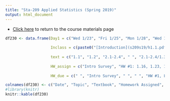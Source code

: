 ```yaml
---
title: "Sta-209 Applied Statistics (Spring 2019)"
output: html_document
---
```


- [Click here](sta209s19.html) to return to the course materials page

```r
df230 <- data.frame(Day1 = c("Wed 1/23", "Fri 1/25", "Mon 1/28", "Wed 1/31", "Fri 2/1", "Mon 2/4", "Wed 2/6", "Fri 2/8", "Mon 2/11", "Wed 2/13", "Fri 2/15", "Mon 2/18", "Wed 2/20", "Fri 2/22", "Mon 2/25", "Wed 2/27", "Fri 3/1", "Mon 3/4", "Wed 3/6", "Fri 3/8", "Mon 3/11", "Wed 3/13", "Fri 3/15", "Spring Break", "Mon 4/1", "Wed 4/3", "Fri 4/5", "Mon 4/8", "Wed 4/10", "Fri 4/12", "Mon 4/15", "Wed 4/17", "Fri 4/19", "Mon 4/22", "Wed 4/24", "Fri 4/26", "Mon 4/29", "Wed 5/1", "Fri 5/3", "Mon 5/6", "Wed 5/8", "Fri 5/10", "Tues 5/14"),  
                    
                    Inclass = c(paste0("[Introduction](s209s19/h1.1.pdf)"), paste0("[Samples and Populations](s209s19/h1.2.pdf)"), paste0("[Lab 1: Descriptive Statistics](s209s19/Lab_1.html)"), "Campus closed", paste0("Finish and discuss Lab 1, ", "[Lab 2: Death Penalty Case Study](s209s19/Lab_2.html)"), paste0("Discuss Lab 2, " ,"[Randomized Experiments](s209s19/h1.3.pdf)"), paste0("[Correlation and Regression](s209s19/h2.5.pdf)"), paste0("[Lab 3: Correlation and Regression](s209s19/Lab_3.html)"), paste0("Finish and Discuss [Lab 3](s209s19/Lab_3.html)"), paste0("[Sampling Distributions](s209s19/h3.1N.pdf)"), paste0("[Interval Estimation](s209s19/h3.2.pdf)"), paste0("[Lab 4: Bootstrapping](s209s19/Lab_4.html)"), paste0("Discuss Lab 4, ", "[Exam 1 Review](s209s19/Exam1_rev.pdf)"), "Exam #1", paste0("[Hypothesis Testing](s209s19/h4.1N.pdf)"), paste0("[Lab 5: Randomization Testing](s209s19/Lab_5.html)"), paste0("[Testing Errors and Power](s209s19/h.4.4.pdf)"), paste0("[Classical Inference (proportions)](s209s19/h5N.pdf)"), paste0("[Lab 6: Inference on Proportions](s209s19/Lab_6.html)"), paste0("[Lab 6 - continued](s209s19/Lab_6.html)"), paste0("[Classical Inference (means)](s209s19/h6N.pdf)"), paste0("[Lab 7: Inference on Proportions](s209s19/Lab_6.html)"), paste0("[Lab 7 - continued](s209s19/Lab_7.html)"), rep(" ", 19), "Final Exam (2:00-5:00PM)"), 
                    
                    text = c("1.1", "1.2", "2.1-2.4", " ", "2.1-2.4/1.3", "1.3", "2.4-2.6", "2.4-2.6", "2.4-2.6", "3.1", "3.2", "3.3-3.4", "3.3-3.4", "Chapters 1-3", "4.1-4.3", "4.1-4.3", "4.3-4.5", "Ch 5", "Ch 6", "Ch 6", "Ch 6", "Ch 6", "Ch 6", rep(" ", 20)), 
                    
                    HW_assign = c("Intro Survey", "HW #1: 1.16, 1.23, 1.36, 1.46, 1.47, 1.61, 1.62, 1.63", "Lab 1 Questions", " ", "Lab 2 Questions", "HW #2: 1.91, 1.94, 1.100, 2.17, 2.26, 2.66, 2.108, 2.147, 2.151, 2.155", " ", "Lab 3 Questions", "HW #3: 2.186, 2.187, 2.210, 2.211, 2.254", " ", "HW #4: 3.20, 3.23, 3.25, 3.26, 3.58, 3.59, 3.68", " ", " ", " ", paste0("HW #5: 4.18, 4.20, 4.69, 4.72, ", "[Additional Questions](s209s19/HW5qs.html)"), " ", " ", "HW #6:  4.130, 4.149, 4.164, 4.166, 5.24, 6.24, 6.58", " ", " ", "HW #7: 6.91, 6.94, 6.122, 6.123, 6.148, 6.162, 6.170, 6.213, 6.217, 6.218",  rep(" ", 22)), 
                    
                    HW_due = c(" ", "Intro Survey", " ", " ", "HW #1, Lab 1 Questions", "Lab 2 Questions", " ", "HW #2", " ", "Lab 3 Questions", "HW #3", " ", "HW #4, Lab 4 Questions", " ", "Project Groups", " ", "HW #5", "Lab 5 Questions", " ", "HW #6", " ", "Lab 6 Questions", "HW #7", rep(" ", 20)))

colnames(df230) <- c("Date", "Topic", "Textbook", "Homework Assigned", "Homework Due")
#library(knitr)
knitr::kable(df230)
```